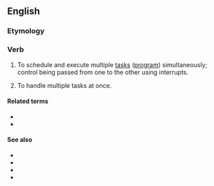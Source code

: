 ==English==

===Etymology===
{{prefix|multi|task|lang=en}}

===Verb===
{{en-verb|multitasks|multitasking|multitasked}}

# {{lb|en|computing}} To schedule and execute multiple [[task]]s ([[program]]) simultaneously; control being passed from one to the other using interrupts.
# {{lb|en|figuratively|of a person}} To handle multiple tasks at once.

====Related terms====
* {{l|en|multitasker}}
* {{l|en|multitasking}}

====See also====
* {{l|en|multishirk}}
* {{pedialite}}
* {{pedialite|Human multitasking}}
* {{pedialite|Computer multitasking}}